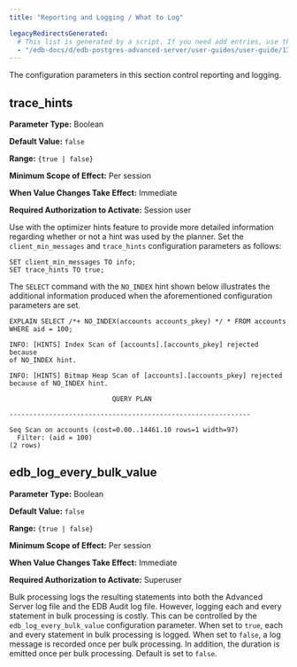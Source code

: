 ```yaml
---
title: "Reporting and Logging / What to Log"

legacyRedirectsGenerated:
  # This list is generated by a script. If you need add entries, use the `legacyRedirects` key.
  - "/edb-docs/d/edb-postgres-advanced-server/user-guides/user-guide/13/reporting_and_logging_what_to_log.html"
---
```


<div id="reporting_and_logging_what_to_log" class="registered_link"></div>

The configuration parameters in this section control reporting and logging.

## trace_hints

**Parameter Type:** Boolean

**Default Value:** `false`

**Range:** `{true | false}`

**Minimum Scope of Effect:** Per session

**When Value Changes Take Effect:** Immediate

**Required Authorization to Activate:** Session user

Use with the optimizer hints feature to provide more detailed information regarding whether or not a hint was used by the planner. Set the `client_min_messages` and `trace_hints` configuration parameters as follows:

```text
SET client_min_messages TO info;
SET trace_hints TO true;
```

The `SELECT` command with the `NO_INDEX` hint shown below illustrates the additional information produced when the aforementioned configuration parameters are set.

```text
EXPLAIN SELECT /*+ NO_INDEX(accounts accounts_pkey) */ * FROM accounts
WHERE aid = 100;

INFO: [HINTS] Index Scan of [accounts].[accounts_pkey] rejected because
of NO_INDEX hint.

INFO: [HINTS] Bitmap Heap Scan of [accounts].[accounts_pkey] rejected
because of NO_INDEX hint.

                          QUERY PLAN

-------------------------------------------------------------

Seq Scan on accounts (cost=0.00..14461.10 rows=1 width=97)
  Filter: (aid = 100)
(2 rows)
```

## edb_log_every_bulk_value

<div id="edb_log_every_bulk_value_1" class="registered_link"></div>

**Parameter Type:** Boolean

**Default Value:** `false`

**Range:** `{true | false}`

**Minimum Scope of Effect:** Per session

**When Value Changes Take Effect:** Immediate

**Required Authorization to Activate:** Superuser

Bulk processing logs the resulting statements into both the Advanced Server log file and the EDB Audit log file. However, logging each and every statement in bulk processing is costly. This can be controlled by the `edb_log_every_bulk_value` configuration parameter. When set to `true`, each and every statement in bulk processing is logged. When set to `false`, a log message is recorded once per bulk processing. In addition, the duration is emitted once per bulk processing. Default is set to `false`.